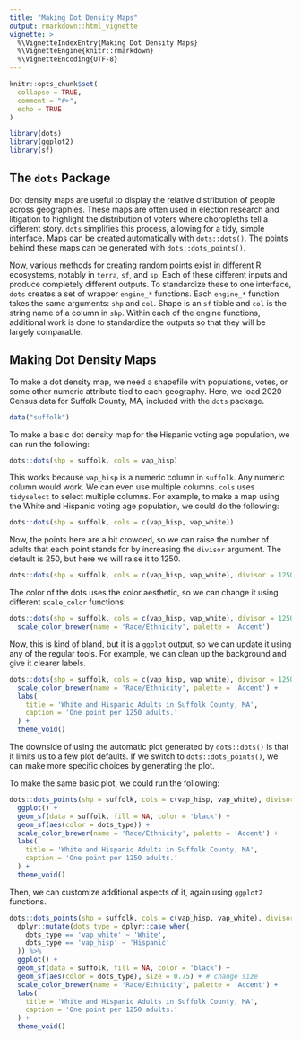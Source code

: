 ```yaml
---
title: "Making Dot Density Maps"
output: rmarkdown::html_vignette
vignette: >
  %\VignetteIndexEntry{Making Dot Density Maps}
  %\VignetteEngine{knitr::rmarkdown}
  %\VignetteEncoding{UTF-8}
---
```


```r
knitr::opts_chunk$set(
  collapse = TRUE,
  comment = "#>",
  echo = TRUE
)
```

```r
library(dots)
library(ggplot2)
library(sf)
```

## The `dots` Package
Dot density maps are useful to display the relative distribution of people across geographies.
These maps are often used in election research and litigation to highlight the distribution of voters where choropleths tell a different story.
`dots` simplifies this process, allowing for a tidy, simple interface.
Maps can be created automatically with `dots::dots()`.
The points behind these maps can be generated with `dots::dots_points()`.

Now, various methods for creating random points exist in different R ecosystems, notably in `terra`, `sf`, and `sp`. 
Each of these different inputs and produce completely different outputs.
To standardize these to one interface, `dots` creates a set of wrapper `engine_*` functions.
Each `engine_*` function takes the same arguments: `shp` and `col`.
Shape is an `sf` tibble and `col` is the string name of a column in `shp`.
Within each of the engine functions, additional work is done to standardize the outputs so that they will be largely comparable.

## Making Dot Density Maps

To make a dot density map, we need a shapefile with populations, votes, or some other numeric attribute tied to each geography.
Here, we load 2020 Census data for Suffolk County, MA, included with the `dots` package.

```r
data("suffolk")
```

To make a basic dot density map for the Hispanic voting age population, we can run the following:

```r
dots::dots(shp = suffolk, cols = vap_hisp)
```

This works because `vap_hisp` is a numeric column in `suffolk`. Any numeric column would work.
We can even use multiple columns. 
`cols` uses `tidyselect` to select multiple columns.
For example, to make a map using the White and Hispanic voting age population, we could do the following:

```r
dots::dots(shp = suffolk, cols = c(vap_hisp, vap_white))
```

Now, the points here are a bit crowded, so we can raise the number of adults that each point stands for by increasing the `divisor` argument. 
The default is 250, but here we will raise it to 1250.

```r
dots::dots(shp = suffolk, cols = c(vap_hisp, vap_white), divisor = 1250)
```

The color of the dots uses the color aesthetic, so we can change it using different `scale_color` functions:

```r
dots::dots(shp = suffolk, cols = c(vap_hisp, vap_white), divisor = 1250) +
  scale_color_brewer(name = 'Race/Ethnicity', palette = 'Accent')
```

Now, this is kind of bland, but it is a `ggplot` output, so we can update it using any of the regular tools.
For example, we can clean up the background and give it clearer labels.

```r
dots::dots(shp = suffolk, cols = c(vap_hisp, vap_white), divisor = 1250) +
  scale_color_brewer(name = 'Race/Ethnicity', palette = 'Accent') + 
  labs(
    title = 'White and Hispanic Adults in Suffolk County, MA',
    caption = 'One point per 1250 adults.'
  ) + 
  theme_void()
```

The downside of using the automatic plot generated by `dots::dots()` is that it limits us to a few plot defaults. If we switch to `dots::dots_points()`, we can make more specific choices by generating the plot.

To make the same basic plot, we could run the following:

```r
dots::dots_points(shp = suffolk, cols = c(vap_hisp, vap_white), divisor = 1250)  %>% 
  ggplot() +
  geom_sf(data = suffolk, fill = NA, color = 'black') +
  geom_sf(aes(color = dots_type)) +
  scale_color_brewer(name = 'Race/Ethnicity', palette = 'Accent') + 
  labs(
    title = 'White and Hispanic Adults in Suffolk County, MA',
    caption = 'One point per 1250 adults.'
  ) + 
  theme_void()
```

Then, we can customize additional aspects of it, again using `ggplot2` functions.
```r
dots::dots_points(shp = suffolk, cols = c(vap_hisp, vap_white), divisor = 1250)  %>% 
  dplyr::mutate(dots_type = dplyr::case_when(
    dots_type == 'vap_white' ~ 'White',
    dots_type == 'vap_hisp' ~ 'Hispanic'
  )) %>% 
  ggplot() +
  geom_sf(data = suffolk, fill = NA, color = 'black') + 
  geom_sf(aes(color = dots_type), size = 0.75) + # change size
  scale_color_brewer(name = 'Race/Ethnicity', palette = 'Accent') + 
  labs(
    title = 'White and Hispanic Adults in Suffolk County, MA',
    caption = 'One point per 1250 adults.'
  ) + 
  theme_void()
```
